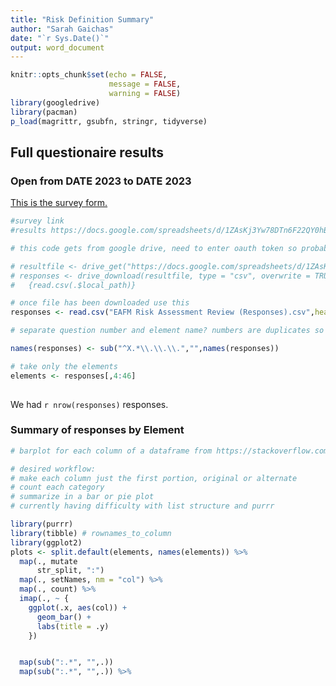 ```yaml
---
title: "Risk Definition Summary"
author: "Sarah Gaichas"
date: "`r Sys.Date()`"
output: word_document
---
```


```r
knitr::opts_chunk$set(echo = FALSE, 
                      message = FALSE,
                      warning = FALSE)
library(googledrive)
library(pacman)
p_load(magrittr, gsubfn, stringr, tidyverse)
```

## Full questionaire results

### Open from DATE 2023 to DATE 2023

[This is the survey form.](https://docs.google.com/forms/d/1GBkgRn6prtdQmsBfJ_NDcbK7dOx_A4TyMcy2eXs9qcI/edit)

```r
#survey link 
#results https://docs.google.com/spreadsheets/d/1ZAsKj3Yw78DTn6F22QY0hBZnnb19Sopt8F_3OYTh010/edit#gid=1300898964

# this code gets from google drive, need to enter oauth token so probably not bulletproof for all users

# resultfile <- drive_get("https://docs.google.com/spreadsheets/d/1ZAsKj3Yw78DTn6F22QY0hBZnnb19Sopt8F_3OYTh010/edit#gid=1300898964")
# responses <- drive_download(resultfile, type = "csv", overwrite = TRUE) %>%
#   {read.csv(.$local_path)} 

# once file has been downloaded use this
responses <- read.csv("EAFM Risk Assessment Review (Responses).csv",header=T)

# separate question number and element name? numbers are duplicates so just use name

names(responses) <- sub("^X.*\\.\\.\\.","",names(responses))

# take only the elements
elements <- responses[,4:46]
  

```

We had `r nrow(responses)` responses.

### Summary of responses by Element

```r
# barplot for each column of a dataframe from https://stackoverflow.com/questions/52822840/ggplot2-create-a-barplot-for-every-column-of-a-dataframe

# desired workflow:
# make each column just the first portion, original or alternate
# count each category
# summarize in a bar or pie plot
# currently having difficulty with list structure and purrr

library(purrr)
library(tibble) # rownames_to_column
library(ggplot2)
plots <- split.default(elements, names(elements)) %>%
  map(., mutate
      str_split, ":")
  map(., setNames, nm = "col") %>% 
  map(., count) %>%
  imap(., ~ {
    ggplot(.x, aes(col)) + 
      geom_bar() +
      labs(title = .y)
    })


  map(sub(":.*", "",.))
  map(sub(":.*", "",.)) %>% 

```

